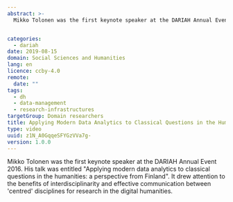 ```yaml
---
abstract: >-
  Mikko Tolonen was the first keynote speaker at the DARIAH Annual Event 2016.  His talk was entitled 'Applying modern data analytics to classical questions in the humanities: a perspective from Finland'. It drew attention to the benefits of interdisciplinarity and effective communication between 'centred' disciplines for research in the digital humanities


categories:
  - dariah
date: 2019-08-15
domain: Social Sciences and Humanities
lang: en
licence: ccby-4.0
remote:
  date: ""
tags:
  - dh
  - data-management
  - research-infrastructures
targetGroup: Domain researchers
title: Applying Modern Data Analytics to Classical Questions in the Humanities
type: video
uuid: z1N_A0GqqeSFYGzVVa7g-
version: 1.0.0
---
```


Mikko Tolonen was the first keynote speaker at the DARIAH Annual Event 2016. His talk was entitled "Applying modern data analytics to classical questions in the humanities: a perspective from Finland". It drew attention to the benefits of interdisciplinarity and effective communication between 'centred' disciplines for research in the digital humanities.

<VideoCard
  title="Applying Modern Data Analytics to Classical Questions in the Humanities"
  id="R3k4OJUToXU"
  image="images/mikko-tolonen.png"
/>

